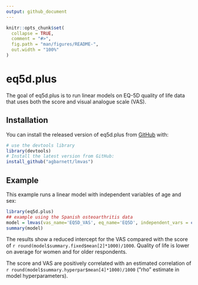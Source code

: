 ```yaml
---
output: github_document
---
```


<!-- README.md is generated from README.Rmd. Please edit that file -->

```r
knitr::opts_chunk$set(
  collapse = TRUE,
  comment = "#>",
  fig.path = "man/figures/README-",
  out.width = "100%"
)
```

# eq5d.plus

<!-- badges: start -->
<!-- badges: end -->

The goal of eq5d.plus is to run linear models on EQ-5D quality of life data that uses both the score and visual analogue scale (VAS).

## Installation

You can install the released version of eq5d.plus from [GitHub](https://github.com/) with:

```r
# use the devtools library
library(devtools)
# Install the latest version from GitHub:
install_github("agbarnett/lmvas")
```


## Example

This example runs a linear model with independent variables of age and sex:

```r
library(eq5d.plus)
## example using the Spanish osteoarthritis data
model = lmvas(vas_name='EQ5D_VAS', eq_name='EQ5D', independent_vars = c('age','sex'), data=arthritis)
summary(model)
```

The results show a reduced intercept for the VAS compared with the score of `r round(model$summary.fixed$mean[2]*1000)/1000`. 
Quality of life is lower on average for women and for older respondents.

The score and VAS are positively correlated with an estimated correlation of `r round(model$summary.hyperpar$mean[4]*1000)/1000` ("rho" estimate in model hyperparameters).
